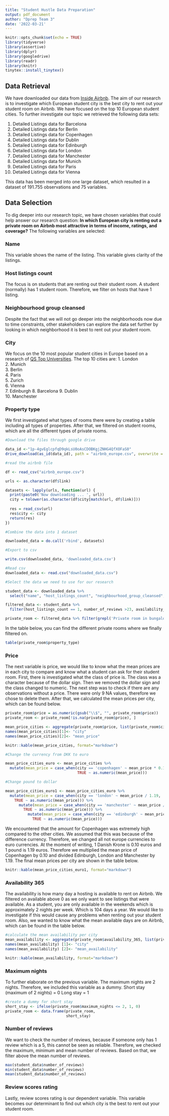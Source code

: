 ```yaml
---
title: "Student Hustle Data Preparation"
output: pdf_document
author: "Dprep Team 3"
date: '2022-03-21'
---
```


```r
knitr::opts_chunk$set(echo = TRUE)
library(tidyverse)
library(assertive)
library(dplyr)
library(googledrive)
library(readr)
library(knitr)
tinytex::install_tinytex()
```

## Data Retrieval
We have downloaded our data from [Inside Airbnb](http://insideairbnb.com/get-the-data.html). The aim of our research is to investigate which European student city is the best city to rent out your student room on Airbnb. We have focused on the top 10 European student cities. To further investigate our topic we retrieved the following data sets:

1. Detailed Listings data for Barcelona
2. Detailed Listings data for Berlin
3. Detailed Listings data for Copenhagen
4. Detailed Listings data for Dublin
5. Detailed Listings data for Edinburgh
6. Detailed Listings data for London
7. Detailed Listings data for Manchester
8. Detailed Listings data for Munich
9. Detailed Listings data for Paris
10. Detailed Listings data for Vienna

This data has been merged into one large dataset, which resulted in a dataset of 191.755 observations and 75 variables.

## Data Selection
To dig deeper into our research topic, we have chosen variables that could help answer our research question: **In which European city is renting out a private room on Airbnb most attractive in terms of income, ratings, and coverage?** The following variables are selected:

### Name
This variable shows the name of the listing. This variable gives clarity of the listings. 

### Host listings count
The focus is on students that are renting out their student room. A student (normally) has 1 student room. Therefore, we filter on hosts that have 1 listing. 

### Neighbourhood group cleansed
Despite the fact that we will not go deeper into the neighborhoods now due to time constraints, other stakeholders can explore the data set further by looking in which neighborhood it is best to rent out your student room.

### City
We focus on the 10 most popular student cities in Europe based on a research of [QS Top Universities](https://www.topuniversities.com/best-student-cities). The top 10 cities are:
1.  London    
2.  Munich    
3.  Berlin    
4.  Paris     
5.  Zurich    
6.  Vienna    
7.  Edinburgh 
8.  Barcelona 
9.  Dublin    
10. Manchester

### Property type
We first investigated what types of rooms there were by creating a table including all types of properties. After that, we filtered on student rooms, which are all the different types of private rooms. 

```r
#Download the files through google drive

data_id <-"1p-4gvEglcpfqD9qkLsU0oAsCDOBKgjZNHG4QfXOFaS0"
drive_download(as_id(data_id), path = "airbnb_europe.csv", overwrite = TRUE)

#read the airbnb file

df <- read_csv("airbnb_europe.csv")

urls <- as.character(df$link)

datasets <- lapply(urls, function(url) {
  print(paste0('Now downloading ... ', url))
  city = tolower(as.character(df$city[match(url, df$link)]))
  
  res = read_csv(url)
  res$city <- city
  return(res)
})

#Combine the data into 1 dataset

downloaded_data = do.call('rbind', datasets) 

#Export to csv

write.csv(downloaded_data, 'downloaded_data.csv')

#Read csv
downloaded_data <- read.csv("downloaded_data.csv")

#Select the data we need to use for our research

student_data <- downloaded_data %>%
  select("name", "host_listings_count", "neighbourhood_group_cleansed", "city", "property_type", "price", "availability_365", "maximum_nights", "number_of_reviews", "review_scores_rating")

filtered_data <- student_data %>%
  filter(host_listings_count == 1, number_of_reviews >23, availability_365 >0)

private_room <- filtered_data %>% filter(grepl('Private room in bungalow|Private room in cabin|Private room in casa particular|Private room in castle|Private room in chalet Private room|Private room in condominium (condo)|Private room in cottage|Private room in floor|Private room in guest suite|Private room in guesthouse|Private room in hostel|Private room in houseboat|Private room in loft|Private room in rental unit|Private room in residential home|Private room in serviced apartment|Private room in tiny house|Private room in townhouse|Private room in treehouse|Private room in villa', property_type))

```
In the table below, you can find the different private rooms where we finally filtered on.

```r
table(private_room$property_type)
```

### Price
The next variable is price, we would like to know what the mean prices are in each city to compare and know what a student can ask for their student room. First, there is investigated what the class of price is. The class was a character because of the dollar sign. Then we removed the dollar sign and the class changed to numeric. The next step was to check if there are any observations without a price. There were only 9 NA values, therefore we chose to delete them. After that, we calculated the mean prices per city, which can be found below.

```r
private_room$price = as.numeric(gsub("\\$", "", private_room$price))
private_room <- private_room[!is.na(private_room$price), ]
```

```r
mean_price_cities <- aggregate(private_room$price, list(private_room$city), FUN=mean)
names(mean_price_cities)[1]<- "city"
names(mean_price_cities)[2]<- "mean_price"
```

```r
knitr::kable(mean_price_cities, format="markdown")
```

```r
#Change the currency from DKK to euro

mean_price_cities_euro <- mean_price_cities %>%
  mutate(mean_price = case_when(city == 'copenhagen' ~ mean_price * 0.10,
                                TRUE ~ as.numeric(mean_price)))

#Change pound to dollar

mean_price_cities_euro1 <- mean_price_cities_euro %>%
  mutate(mean_price = case_when(city == 'london' ~ mean_price / 1.19,
    TRUE ~ as.numeric(mean_price))) %>%
      mutate(mean_price = case_when(city == 'manchester' ~ mean_price / 1.19,
        TRUE ~ as.numeric(mean_price))) %>%
          mutate(mean_price = case_when(city == 'edinburgh' ~ mean_price / 1.19,
            TRUE ~ as.numeric(mean_price)))
```

We encountered that the amount for Copenhagen was extremely high compared to the other cities. We assumed that this was because of the difference currency. Therefore, we changed all not europe currencies to euro currencies. At the moment of writing, 1 Danish Krone is 0.10 euros and 1 pound is 1.19 euros. Therefore we multiplied the mean price of Copenhagen by 0.10 and divided Edinburgh, London and Manchester by 1.19. The final mean prices per city are shown in the table below. 

```r
knitr::kable(mean_price_cities_euro1, format="markdown")
```

### Availability 365
The availability is how many day a hosting is available to rent on Airbnb. We filtered on available above 0 as we only want to see listings that were available. As a student, you are only available in the weekends which is approximately 2 nights per week. Which is 104 days a year. We would like to investigate if this would cause any problems when renting out your student room. Also, we wanted  to know what the mean available days are on Airbnb, which can be found in the table below.

```r
#calculate the mean availability per city
mean_availability <- aggregate(private_room$availability_365, list(private_room$city), FUN=mean)
names(mean_availability) [1]<- "city"
names(mean_availability) [2]<- "mean_availability"
```
```r
knitr::kable(mean_availability, format="markdown")
```

### Maximum nights
To further elaborate on the previous variable. The maximum nights are 2 nights. Therefore, we included this variable as a dummy. 
Short stay (maximum of 2 nights) = 0
Long stay = 1

```r
#create a dummy for short stay 
short_stay <- ifelse(private_room$maximum_nights <= 2, 1, 0)
private_room <- data.frame(private_room,
                           short_stay)
```

### Number of reviews
We want to check the number of reviews, because if someone only has 1 review which is a 5, this cannot be seen as reliable. Therefore, we checked the maximum, minimum and mean number of reviews. Based on that, we filter above the mean number of reviews. 

```r
max(student_data$number_of_reviews)
min(student_data$number_of_reviews)
mean(student_data$number_of_reviews)
```

### Review scores rating
Lastly, review scores rating is our dependent variable. This variable becomes our determinant to find out which city is the best to rent out your student room. 
